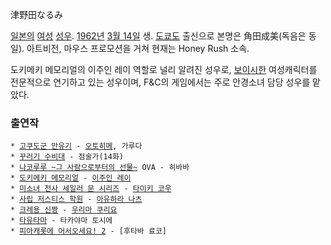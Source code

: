 津野田なるみ

[[일본]]의 [[여성]] [[성우]]. [[1962년]] [[3월 14일]] 생. [[도쿄]]도 출신으로 본명은 角田成美(독음은 동일). 아트비전, 마우스 프로모션을 거쳐 현재는 Honey Rush 소속.

도키메키 메모리얼의 이주인 레이 역할로 널리 알려진 성우로, [[보이시]]한 여성캐릭터를 전문적으로 연기하고 있는 성우이며, F&C의 게임에서는 주로 안경소녀 담당 성우를 맡았다.

=== 출연작 ===
 * [[고쿠도군 만유기]] - [[오토히메]], 가루다
 * [[꾸러기 수비대]] - 점술가(14화)
 * [[나코루루 ~그 사람으로부터의 선물~]] OVA - 히바바
 * [[도키메키 메모리얼]] - [[이주인 레이]]
 * [[미소녀 전사 세일러 문 시리즈]] - [[타이키 코우]]
 * [[사립 저스티스 학원]] - [[아유하라 나츠]]
 * [[크레용 신짱]] - [[우리마 쿠리요]]
 * [[타유타마]] - 타카야마 토시에
 * [[피아캐롯에 어서오세요! 2]] - [후타바 료코]

